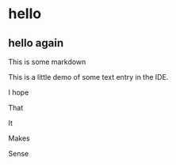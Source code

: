 # hello
## hello again

This is some markdown

This is a little demo of some text entry in the IDE.

I hope


That


It


Makes


Sense